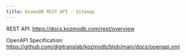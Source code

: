 ```yaml
---
title: KozmoDB REST API - Sitemap
---
```



REST API:
https://docs.kozmodb.com/rest/overview

OpenAPI Specification:
https://github.com/digitranslab/kozmodb/blob/main/docs/openapi.yml
